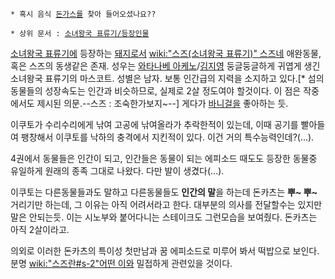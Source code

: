  * 혹시 음식 [[돈가스]]를 찾아 들어오셨나요??

 * 상위 문서 : [[소녀왕국 표류기/등장인물]]

[[소녀왕국 표류기]]에 등장하는 [[돼지]]로서 [[wiki:"스즈(소녀왕국 표류기)" 스즈]]네 애완동물, 혹은 스즈의 동생같은 존재. 성우는 [[와타나베 아케노]]/[[김지영]]
둥글둥글하게 귀엽게 생긴 소녀왕국 표류기의 마스코트. 성별은 남자. 보통 인간급의 지력을 소지하고 있다.[* 섬의 동물들의 성장속도는 인간과 비슷하므로, 실제로 2살 정도여야 할것이다. 이 점은 작중에서도 제시된 의문.--스즈 : 조숙한가보지~--] 게다가 [[바니걸]]을 좋아하는 듯.

이쿠토가 수리수리에게 낚여 고공에 낚여올라가 추락한적이 있는데, 이때 공기를 빨아들여 팽창해서 이쿠토를 낙하의 충격에서 지킨적이 있다. 이건 거의 특수능력인데?(...). 

4권에서 동물들은 인간이 되고, 인간들은 동물이 되는 에피소드 때도도 등장한 동물중 유일하게 원래의 종족 그대로 나왔다. 다만 발이 생겼다(…). 

이쿠토는 다른동물들과도 말하고 다른동물들도 '''인간의 말'''을 하는데 돈카츠는 '''뿌~ 뿌~''' 거리기만 하는데, 그 이유는 아직 어려서라고 한다. 대부분의 의사를 전달할수는 있지만 말은 안되는듯. 이는 시노부와 붙어다니는 스테이크도 그런모습을 보여줬다. 돈카츠는 아직 2살이라고.

의외로 이러한 돈카츠의 특이성 첫만남과 꿈 에피소드로 미루어 봐서 떡밥으로 보인다. 분명 [[wiki:"스즈란#s-2"어떤 이]]와 밀접하게 관련있을 것이다.
